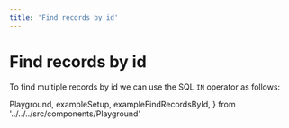 ```yaml
---
title: 'Find records by id'
---
```


# Find records by id

To find multiple records by id we can use the SQL `IN` operator as follows:

  Playground,
  exampleSetup,
  exampleFindRecordsById,
} from '../../../src/components/Playground'

<Playground code={exampleFindRecordsById} setupCode={exampleSetup} />
